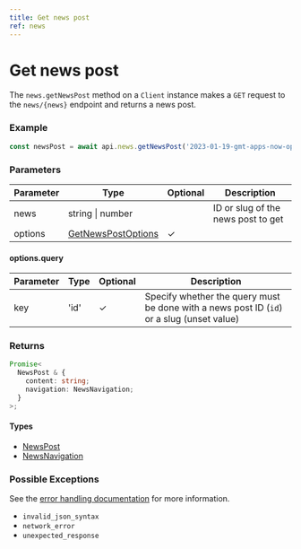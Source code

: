 ```yaml
---
title: Get news post
ref: news
---
```


# Get news post

The `news.getNewsPost` method on a `Client` instance makes a `GET` request to the `news/{news}` endpoint and returns a news post.

### Example

```ts
const newsPost = await api.news.getNewsPost('2023-01-19-gmt-apps-now-open');
```

### Parameters

| Parameter | Type                                                    | Optional | Description                        |
| --------- | ------------------------------------------------------- | -------- | ---------------------------------- |
| news      | string \| number                                        |          | ID or slug of the news post to get |
| options   | [GetNewsPostOptions](/references/get-news-post-options) | ✓        |                                    |

#### options.query

| Parameter | Type | Optional | Description                                                                               |
| --------- | ---- | -------- | ----------------------------------------------------------------------------------------- |
| key       | 'id' | ✓        | Specify whether the query must be done with a news post ID (`id`) or a slug (unset value) |

### Returns

```ts
Promise<
  NewsPost & {
    content: string;
    navigation: NewsNavigation;
  }
>;
```

#### Types

- [NewsPost](/references/news-post)
- [NewsNavigation](/references/news-navigation)

### Possible Exceptions

See the [error handling documentation](/extras/error-handling) for more information.

- `invalid_json_syntax`
- `network_error`
- `unexpected_response`
